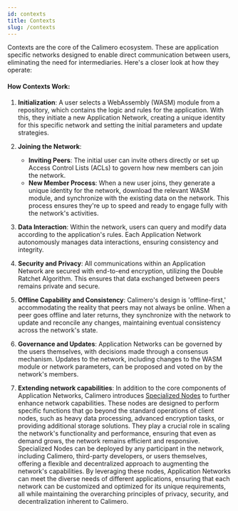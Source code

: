 ```yaml
---
id: contexts
title: Contexts
slug: /contexts
---
```



Contexts are the core of the Calimero ecosystem. These are application specific networks designed to enable direct communication between users, eliminating the need for intermediaries. Here's a closer look at how they operate:

#### **How Contexts Work:**

1. **Initialization**: A user selects a WebAssembly (WASM) module from a repository, which contains the logic and rules for the application. With this, they initiate a new Application Network, creating a unique identity for this specific network and setting the initial parameters and update strategies.

2. **Joining the Network**:
   - **Inviting Peers**: The initial user can invite others directly or set up Access Control Lists (ACLs) to govern how new members can join the network.
   - **New Member Process**: When a new user joins, they generate a unique identity for the network, download the relevant WASM module, and synchronize with the existing data on the network. This process ensures they're up to speed and ready to engage fully with the network's activities.

3. **Data Interaction**: Within the network, users can query and modify data according to the application's rules. Each Application Network autonomously manages data interactions, ensuring consistency and integrity.

4. **Security and Privacy**: All communications within an Application Network are secured with end-to-end encryption, utilizing the Double Ratchet Algorithm. This ensures that data exchanged between peers remains private and secure.

5. **Offline Capability and Consistency**: Calimero's design is 'offline-first,' accommodating the reality that peers may not always be online. When a peer goes offline and later returns, they synchronize with the network to update and reconcile any changes, maintaining eventual consistency across the network's state.

6. **Governance and Updates**: Application Networks can be governed by the users themselves, with decisions made through a consensus mechanism. Updates to the network, including changes to the WASM module or network parameters, can be proposed and voted on by the network's members.

7. **Extending network capabilities**: In addition to the core components of Application Networks, Calimero introduces [Specialized Nodes](/specialize-cluster) to further enhance network capabilities. These nodes are designed to perform specific functions that go beyond the standard operations of client nodes, such as heavy data processing, advanced encryption tasks, or providing additional storage solutions. They play a crucial role in scaling the network's functionality and performance, ensuring that even as demand grows, the network remains efficient and responsive. Specialized Nodes can be deployed by any participant in the network, including Calimero, third-party developers, or users themselves, offering a flexible and decentralized approach to augmenting the network's capabilities. By leveraging these nodes, Application Networks can meet the diverse needs of different applications, ensuring that each network can be customized and optimized for its unique requirements, all while maintaining the overarching principles of privacy, security, and decentralization inherent to Calimero.
